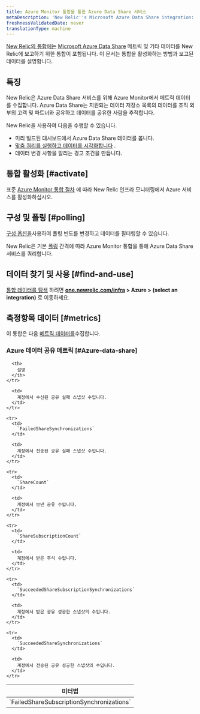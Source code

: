 ```yaml
---
title: Azure Monitor 통합을 통한 Azure Data Share 서비스
metaDescription: 'New Relic''s Microsoft Azure Data Share integration: what data it reports and how to enable it.'
freshnessValidatedDate: never
translationType: machine
---
```


[New Relic의 통합에는](/docs/infrastructure/integrations-getting-started/getting-started/introduction-infrastructure-integrations) [Microsoft Azure Data Share](https://azure.microsoft.com/en-us/products/data-share/) 메트릭 및 기타 데이터를 New Relic에 보고하기 위한 통합이 포함됩니다. 이 문서는 통합을 활성화하는 방법과 보고된 데이터를 설명합니다.

## 특징

New Relic은 Azure Data Share 서비스를 위해 Azure Monitor에서 메트릭 데이터를 수집합니다. Azure Data Share는 지원되는 데이터 저장소 목록의 데이터를 조직 외부의 고객 및 파트너와 공유하고 데이터를 공유한 사람을 추적합니다.

New Relic을 사용하여 다음을 수행할 수 있습니다.

* 미리 빌드된 대시보드에서 Azure Data Share 데이터를 봅니다.
* [맞춤 쿼리를 실행하고 데이터를 시각화합니다](/docs/infrastructure/integrations-getting-started/getting-started/use-integration-data-new-relic-insights) .
* 데이터 변경 사항을 알리는 경고 조건을 만듭니다.

## 통합 활성화 [#activate]

표준 [Azure Monitor 통합 절차](/docs/infrastructure/microsoft-azure-integrations/azure-integrations-list/azure-monitor) 에 따라 New Relic 인프라 모니터링에서 Azure 서비스를 활성화하십시오.

## 구성 및 폴링 [#polling]

[구성 옵션을](/docs/infrastructure/microsoft-azure-integrations/azure-integrations-list/azure-monitor/#settings)사용하여 폴링 빈도를 변경하고 데이터를 필터링할 수 있습니다.

New Relic은 기본 [폴링](/docs/infrastructure/microsoft-azure-integrations/azure-integrations-list/azure-monitor/#settings) 간격에 따라 Azure Monitor 통합을 통해 Azure Data Share 서비스를 쿼리합니다.

## 데이터 찾기 및 사용 [#find-and-use]

[통합 데이터를 탐색](/docs/infrastructure/integrations/find-use-infrastructure-integration-data) 하려면 <DNT>**[one.newrelic.com/infra](https://one.newrelic.com/infra) > Azure > (select an integration)**</DNT> 로 이동하세요.

## 측정항목 데이터 [#metrics]

이 통합은 다음 [메트릭 데이터를](/docs/infrastructure/integrations-getting-started/getting-started/understand-integration-data-data-types#metric)수집합니다.

### Azure 데이터 공유 메트릭 [#Azure-data-share]

<table>
  <thead>
    <tr>
      <th style={{ width: "300px" }}>
        미터법
      </th>

      <th>
        설명
      </th>
    </tr>
  </thead>

  <tbody>
    <tr>
      <td>
        `FailedShareSubscriptionSynchronizations`
      </td>

      <td>
        계정에서 수신된 공유 실패 스냅샷 수입니다.
      </td>
    </tr>

    <tr>
      <td>
        `FailedShareSynchronizations`
      </td>

      <td>
        계정에서 전송된 공유 실패 스냅샷 수입니다.
      </td>
    </tr>

    <tr>
      <td>
        `ShareCount`
      </td>

      <td>
        계정에서 보낸 공유 수입니다.
      </td>
    </tr>

    <tr>
      <td>
        `ShareSubscriptionCount`
      </td>

      <td>
        계정에서 받은 주식 수입니다.
      </td>
    </tr>

    <tr>
      <td>
        `SucceededShareSubscriptionSynchronizations`
      </td>

      <td>
        계정에서 받은 공유 성공한 스냅샷의 수입니다.
      </td>
    </tr>

    <tr>
      <td>
        `SucceededShareSynchronizations`
      </td>

      <td>
        계정에서 전송된 공유 성공한 스냅샷의 수입니다.
      </td>
    </tr>
  </tbody>
</table>
